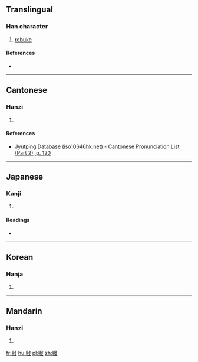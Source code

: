 ==Translingual==

===Han character===
{{Han char|rn=66|rad=攴|as=08|sn=12|four=|canj=日竹卜水 (AHYE)|ids=⿰[[易]][[攴]]}}

# [[rebuke]]

====References====
* {{Han ref|kx=0472.250|dkj=13259|dj=0825.120|hdz=21464.110|uh=6561|ud=25953}}

----

==Cantonese==

===Hanzi===
{{yue-hanzi|jyut=[[ji6]]|y=yi6}}

# {{defn|lang=yue|sort=攴08}}

====References====
*[http://www.iso10646hk.net/jp/document/download.jsp Jyutping Database (iso10646hk.net) - Cantonese Pronunciation List (Part 2), p. 120]

----

==Japanese==

===Kanji===
{{ja-kanji|grade=|rs=攴08}}

# {{defn|lang=ja|sort=攴08}}

====Readings====
* {{ja-readings|on=[[い]] (i)|kun=[[あなどる]] (anadoru)}}

----

==Korean==

===Hanja===
{{ko-hanja|hangeul=이|eumhun=|rv=i|mr=i|y=i}}

# {{defn|lang=ko|sort=攴08}}

----

==Mandarin==

===Hanzi===
{{cmn-hanzi|pin=[[yì]] ([[yi4]])|wg=i<sup>4</sup>}}

# {{defn|lang=cmn|sort=攴08}}

[[fr:敡]]
[[hu:敡]]
[[pl:敡]]
[[zh:敡]]